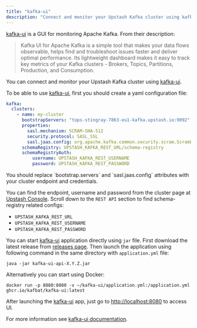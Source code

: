 ```yaml
---
title: "kafka-ui"
description: "Connect and monitor your Upstash Kafka cluster using kafka-ui."
---
```


[kafka-ui](https://github.com/kafbat/kafka-ui) is a GUI for monitoring Apache
Kafka. From their description:

> Kafka UI for Apache Kafka is a simple tool that makes your data flows
> observable, helps find and troubleshoot issues faster and deliver optimal
> performance. Its lightweight dashboard makes it easy to track key metrics of
> your Kafka clusters - Brokers, Topics, Partitions, Production, and
> Consumption.

You can connect and monitor your Upstash Kafka cluster using
[kafka-ui](https://github.com/kafbat/kafka-ui).

To be able to use [kafka-ui](https://github.com/kafbat/kafka-ui), first you
should create a yaml configuration file:

```yaml
kafka:
  clusters:
    - name: my-cluster
      bootstrapServers: "tops-stingray-7863-eu1-kafka.upstash.io:9092"
      properties:
        sasl.mechanism: SCRAM-SHA-512
        security.protocol: SASL_SSL
        sasl.jaas.config: org.apache.kafka.common.security.scram.ScramLoginModule required username="ZmlycG9iZXJtYW4ZHtSXVwmyJQ" password="J6ocnQfe25vUsI8AX-XxA==";
      schemaRegistry: UPSTASH_KAFKA_REST_URL/schema-registry
      schemaRegistryAuth:
          username: UPSTASH_KAFKA_REST_USERNAME
          password: UPSTASH_KAFKA_REST_PASSWORD
```

<Note>
  You should replace `bootstrap.servers` and `sasl.jaas.config` attributes with your cluster endpoint and credentials.

  You can find the endpoint, username and password from the cluster page at [Upstash Console](https://console.upstash.com).
  Scroll down to the `REST API` section to find schema-registry related configs:
  - `UPSTASH_KAFKA_REST_URL`
  - `UPSTASH_KAFKA_REST_USERNAME`
  - `UPSTASH_KAFKA_REST_PASSWORD`
</Note>

You can start [kafka-ui](https://github.com/kafbat/kafka-ui) application
directly using `jar` file. First download the latest release from
[releases page](https://github.com/kafbat/kafka-ui/releases). Then launch the
application using following command in the same directory with `application.yml`
file:

```shell
java -jar kafka-ui-api-X.Y.Z.jar
```

Alternatively you can start using Docker:

```shell
docker run -p 8080:8080 -v ~/kafka-ui/application.yml:/application.yml ghcr.io/kafbat/kafka-ui:latest
```

After launching the [kafka-ui](https://github.com/kafbat/kafka-ui) app, just
go to [http://localhost:8080](http://localhost:8080) to access UI.

For more information see
[kafka-ui documentation](https://github.com/kafbat/kafka-ui/blob/master/README.md).
